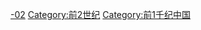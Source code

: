 {{Portal|中国}} 
{{Commons category|China in the 2nd century BC}}

[[Category:各世纪中国|-02]]
[[Category:前2世纪|Category:前2世纪]]
[[Category:前1千纪中国|Category:前1千纪中国]]